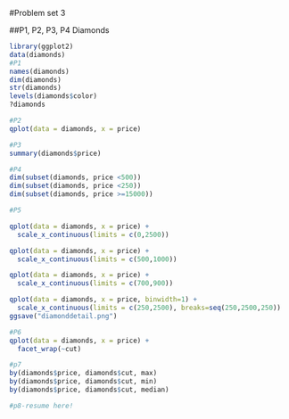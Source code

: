 #Problem set 3

##P1, P2, P3, P4 Diamonds
```r
library(ggplot2)
data(diamonds)
#P1
names(diamonds)
dim(diamonds)
str(diamonds)
levels(diamonds$color)
?diamonds

#P2
qplot(data = diamonds, x = price)

#P3
summary(diamonds$price)

#P4
dim(subset(diamonds, price <500))
dim(subset(diamonds, price <250))
dim(subset(diamonds, price >=15000))

#P5

qplot(data = diamonds, x = price) +
  scale_x_continuous(limits = c(0,2500))

qplot(data = diamonds, x = price) +
  scale_x_continuous(limits = c(500,1000))

qplot(data = diamonds, x = price) +
  scale_x_continuous(limits = c(700,900))

qplot(data = diamonds, x = price, binwidth=1) +
  scale_x_continuous(limits = c(250,2500), breaks=seq(250,2500,250))
ggsave("diamonddetail.png")

#P6
qplot(data = diamonds, x = price) +
  facet_wrap(~cut)

#p7
by(diamonds$price, diamonds$cut, max)
by(diamonds$price, diamonds$cut, min)
by(diamonds$price, diamonds$cut, median)

#p8-resume here!
```

